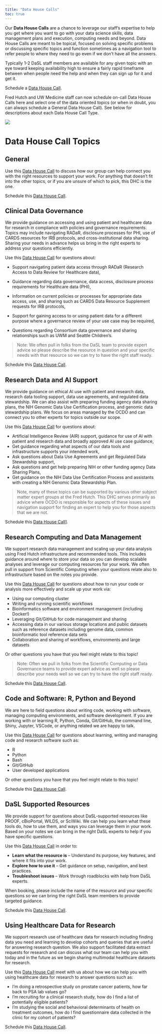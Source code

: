 ```yaml
---
title: "Data House Calls"
toc: true
---
```


Our **Data House Calls** are a chance to leverage our staff's expertise to help you get where you want to go with your data science skills, data management plans and execution, computing needs and beyond. Data House Calls are meant to be topical, focused on solving specific problems or discussing specific topics and function sometimes as a navigation tool to refer people to where they need to go even if we don’t have all the answers.  

Typically 1-2 DaSL staff members are available for any given topic with an eye toward keeping availability high to ensure a fairly rapid timeframe between when people need the help and when they can sign up for it and get it.

:::: {layout="[ 70, 30 ]"}
::: {#first-column}


::: {.callout-tip appearance="simple"}
Schedule a [Data House Call](https://outlook.office.com/book/GeneralDataHouseCall@fredhutch.onmicrosoft.com/).  
:::
Fred Hutch and UW Medicine staff can now schedule on-call Data House Calls here and select one of the data oriented topics (or when in doubt, you can always schedule a General Data House Call). See below for descriptions about each Data House Call Type.  
:::


::: {#second-column}


![](../img/DaSLHouseCalls-lucy.png)

:::
::::


# Data House Call Topics




## General
Use this [Data House Call](https://outlook.office.com/book/GeneralDataHouseCall@fredhutch.onmicrosoft.com/s/VB6niny2jkaG2pdOglIplw2) to discuss how our group can help connect you with the right resources to support your work. For anything that doesn't fit into the other topics, or if you are unsure of which to pick, this DHC is the one.


::: {.callout-tip appearance="simple"}
Schedule this [Data House Call](https://outlook.office.com/book/GeneralDataHouseCall@fredhutch.onmicrosoft.com/s/VB6niny2jkaG2pdOglIplw2).  
:::

## Clinical Data Governance

We provide guidance on accessing and using patient and healthcare data for research in compliance with policies and governance requirements. Topics may include navigating RADaR, disclosure processes for PHI, use of CARDS resources for IRB protocols, and cross-institutional data sharing. Sharing your needs in advance helps us bring in the right experts to address your questions efficiently.

Use this [Data House Call](https://outlook.office.com/book/GeneralDataHouseCall@fredhutch.onmicrosoft.com/s/x7Fhy2MuH0OuhtwmHKi38w2) for questions about:

- Support navigating patient data access through RADaR (Research Access to Data Review for Healthcare data),

- Guidance regarding data governance, data access, disclosure process requirements for Healthcare data (PHI),

- Information on current policies or processes for appropriate data access, use, and sharing such as CARDS Data Resource Supplement requests for IRB protocols,

- Support for gaining access to or using patient data for a different purpose where a governance review of your use case may be required,

- Questions regarding Consortium data governance and sharing relationships such as UWM and Seattle Children's.

> Note:  We often pull in folks from the DaSL team to provide expert advice so please describe the resource in question and your specific needs with that resource so we can try to have the right staff ready.


::: {.callout-tip appearance="simple"}
Schedule this [Data House Call](https://outlook.office.com/book/GeneralDataHouseCall@fredhutch.onmicrosoft.com/s/x7Fhy2MuH0OuhtwmHKi38w2).  
:::



## Research Data and AI Support

We provide guidance on ethical AI use with patient and research data, research data tooling support, data use agreements, and regulated data stewardship. We can also assist with preparing funding agency data sharing plans, the NIH Genomic Data Use Certification process, and genomic data stewardship plans. We focus on areas managed by the OCDO and can connect you to other experts for topics outside our scope.

Use this [Data House Call](https://outlook.office.com/book/GeneralDataHouseCall@fredhutch.onmicrosoft.com/s/Za2VlkjdWkeCgWJkeonMQg2) for questions about:

- Artificial Intelligence Review (AIR) support, guidance for use of AI with patient and research data and broadly approved AI use case guidance,
- Get guidance regarding what aspects of our data tools and infrastructure supports your intended work,
- Ask questions about Data Use Agreements and get Regulated Data Stewardship support,
- Ask questions and get help preparing NIH or other funding agency Data Sharing Plans,
- Get guidance on the NIH Data Use Certification Process and assistants with creating a NIH Genomic Data Stewardship Plan.

>Note, many of these topics can be supported by various other subject matter expert groups at the Fred Hutch. This DHC serves primarily as advice where OCDO is responsible for aspects of these issues and navigation support for finding an expert to help you for those aspects that we are not.


::: {.callout-tip appearance="simple"}
Schedule this [Data House Call](https://outlook.office.com/book/GeneralDataHouseCall@fredhutch.onmicrosoft.com/s/Za2VlkjdWkeCgWJkeonMQg2)].  
:::



## Research Computing and Data Management

We support research data management and scaling up your data analysis using Fred Hutch infrastructure and recommended tools.  This includes guidance around where to store your data so you can develop scalable analyses and leverage our computing resources for your work.  We often pull in support from Scientific Computing when your questions relate also to infrastructure based on the notes you provide.  

Use this [Data House Call](https://outlook.office.com/book/GeneralDataHouseCall@fredhutch.onmicrosoft.com/s/8Ta9nXrTYEuAdWmMbAiTcA2) for questions about how to run your code or analysis more effectively and scale up your work via:

- Using our computing cluster
- Writing and running scientific workflows
- Bioinformatics software and environment management (including Docker!)
- Leveraging Git/GitHub for code management and sharing
- Accessing data in our various storage locations and public datasets such as reference datasets including genome data, common bioinformatic tool reference data sets
- Collaboration and sharing of workflows, environments and large datasets

Or other questions you have that you feel might relate to this topic!

> Note: Often we pull in folks from the Scientific Computing or Data Governance teams to provide expert advice as well so please describe your needs well so we can try to have the right staff ready.
>




::: {.callout-tip appearance="simple"}
Schedule this [Data House Call](https://outlook.office.com/book/GeneralDataHouseCall@fredhutch.onmicrosoft.com/s/8Ta9nXrTYEuAdWmMbAiTcA2).  
:::

## Code and Software: R, Python and Beyond


We are here to field questions about writing code, working with software, managing computing environments, and software development. If you are working with or learning R, Python, Conda, Git/GitHub, the command line, Shiny, Jupyter, VSCode, or anything related we are happy to talk.


Use this [Data House Call](https://outlook.office.com/book/GeneralDataHouseCall@fredhutch.onmicrosoft.com/s/m9okIkclgkyGMaHuQNZktg2) for questions about learning, writing and managing code and research software such as:

- R
- Python
- Bash
- Git/GitHub
- User developed applications

Or other questions you have that you feel might relate to this topic!

::: {.callout-tip appearance="simple"}
Schedule this [Data House Call](https://outlook.office.com/book/GeneralDataHouseCall@fredhutch.onmicrosoft.com/s/m9okIkclgkyGMaHuQNZktg2).  
:::



## DaSL Supported Resources
We provide support for questions about DaSL-supported resources like PROOF, cBioPortal, WILDS, or SciWiki.   We can help you learn what these tools do, how to use them, and ways you can leverage them in your work. Based on your notes we can bring in the right DaSL experts to help if you have specific questions.  

Use this [Data House Call](https://outlook.office.com/book/GeneralDataHouseCall@fredhutch.onmicrosoft.com/s/tnyC2KrBvkKBJX7wK1D1iQ2) in order to:

- **Learn what the resource is** – Understand its purpose, key features, and where it fits into your work.
- **Explore how to use it** – Get guidance on setup, navigation, and best practices.
- **Troubleshoot issues** – Work through roadblocks with help from DaSL experts.

When booking, please include the name of the resource and your specific questions so we can bring the right DaSL team members to provide targeted guidance.

::: {.callout-tip appearance="simple"}
Schedule this [Data House Call](https://outlook.office.com/book/GeneralDataHouseCall@fredhutch.onmicrosoft.com/s/tnyC2KrBvkKBJX7wK1D1iQ2).  
:::



## Using Healthcare Data for Research

We support research use of healthcare data for research including finding data you need and learning to develop cohorts and queries that are useful for answering research question.  We also support facilitated data extract requests for research and can discuss what our team can help you with today and in the future as we begin sharing multimodal healthcare datasets for research.

Use this [Data House Call](https://outlook.office.com/book/GeneralDataHouseCall@fredhutch.onmicrosoft.com/s/P5EAYR4e0US62RpMRtItNg2) meet with us about how we can help you with using healthcare data for research to answer questions such as:

- I'm doing a retrospective study on prostate cancer patients, how far back to PSA lab values go?
- I'm recruiting for a clinical research study, how do I find a list of potentially eligible patients?
- I'm studying the social and behavioral determinants of health on treatment outcomes, how do I find questionnaire data collected in the clinic for my cohort of patients?

::: {.callout-tip appearance="simple"}
Schedule this [Data House Call](https://outlook.office.com/book/GeneralDataHouseCall@fredhutch.onmicrosoft.com/s/P5EAYR4e0US62RpMRtItNg2).  
:::

